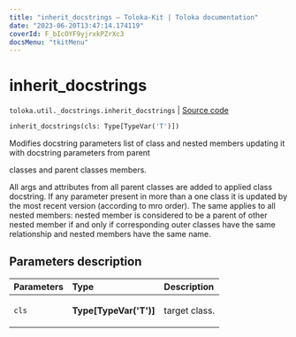 ```yaml
---
title: "inherit_docstrings — Toloka-Kit | Toloka documentation"
date: "2023-06-20T13:47:14.174119"
coverId: F_bIcOYF9yjrxkPZrXc3
docsMenu: "tkitMenu"
---
```


# inherit_docstrings

`toloka.util._docstrings.inherit_docstrings` | [Source code](https://github.com/Toloka/toloka-kit/blob/v1.2.0/src/util/_docstrings.py#L31)

```python
inherit_docstrings(cls: Type[TypeVar('T')])
```

Modifies docstring parameters list of class and nested members updating it with docstring parameters from parent

classes and parent classes members.

All args and attributes from all parent classes are added to applied class docstring. If any parameter present in
more than a one class it is updated by the most recent version (according to mro order). The same applies to all
nested members: nested member is considered to be a parent of other nested member if and only if corresponding outer
classes have the same relationship and nested members have the same name.

## Parameters description

| Parameters | Type | Description |
| :----------| :----| :-----------|
`cls`|**Type\[TypeVar('T')\]**|<p>target class.</p>